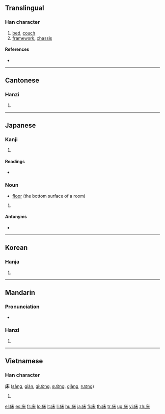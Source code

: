 {{also|牀}}
==Translingual==
{{stroke order|strokes=7}}

===Han character===
{{Han char|rn=53|rad=广|as=04|sn=7|four=0029<sub>4</sub>|canj=戈木 (ID), X戈木 (XID)|ids=⿸[[广]][[木]]}}

# [[bed]], [[couch]]
# [[framework]], [[chassis]]

====References====
* {{Han ref|kx=0343.240|dkj=09242|dj=0653.120|hdz=20873.200|uh=5E8A|ud=24202|bh=A7C9|bd=42953}}

----

==Cantonese==

===Hanzi===
{{yue-hanzi|jyut=|y=chong4}}

# {{defn|Cantonese}}

----

==Japanese==

===Kanji===
{{ja-kanji|grade=c|rs=广04}}

# {{defn|Japanese}}

====Readings====
* {{ja-readings|on=[[しょう]] (shō)|kun=[[ゆか]] (yuka), [[とこ]] (toko), [[ゆかしい]] (yukashii)}}

===Noun===
{{ja-noun|k|hira=ゆか|rom=yuka}}

* [[floor]] (the bottom surface of a room)

# {{defn|Japanese}}

====Antonyms====
* {{term|天井||[[ceiling]]|tr=[[てんじょう]], [[tenjō]]|lang=ja|sc=Jpan}}

----

==Korean==

===Hanja===
{{ko-hanja|hangeul=상|rv=sang|mr=sang}}

# {{defn|Korean}}

----

==Mandarin==

===Pronunciation===
* {{audio|zh-chuáng.ogg|audio}}

===Hanzi===
{{cmn-hanzi|pin=[[chuáng]] ([[chuang2]])|wg=ch'uang<sup>2</sup>}}

# {{defn|Mandarin}}

----

==Vietnamese==

===Han character===
'''床''' ([[sàng]], [[giàn]], [[giường]], [[sường]], [[giàng]], [[rương]])

# {{defn|Vietnamese}}

[[el:床]]
[[es:床]]
[[fr:床]]
[[lo:床]]
[[lt:床]]
[[li:床]]
[[hu:床]]
[[ja:床]]
[[fi:床]]
[[th:床]]
[[tr:床]]
[[ug:床]]
[[vi:床]]
[[zh:床]]